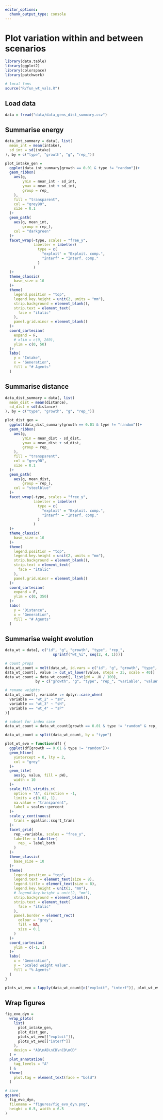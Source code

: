 ```yaml
---
editor_options: 
  chunk_output_type: console
---
```


# Plot variation within and between scenarios

```r
library(data.table)
library(ggplot2)
library(colorspace)
library(patchwork)

# local funs
source("R/fun_wt_vals.R")
```

## Load data

```r
data = fread("data/data_gens_dist_summary.csv")
```

## Summarise energy

```r
data_int_summary = data[, list(
  mean_int = mean(intake),
  sd_int = sd(intake)
), by = c("type", "growth", "g", "rep_")]
```

```r
plot_intake_gen =
  ggplot(data_int_summary[growth == 0.01 & type != "random"])+
  geom_ribbon(
    aes(g, 
        ymin = mean_int - sd_int,
        ymax = mean_int + sd_int,
        group = rep_
    ),
    fill = "transparent",
    col = "grey90",
    size = 0.1
  )+
  geom_path(
    aes(g, mean_int,
        group = rep_),
    col = "darkgreen"
  )+
  facet_wrap(~type, scales = "free_y",
             labeller = labeller(
               type = c(
                 "exploit" = "Exploit. comp.",
                 "interf" = "Interf. comp."
               )
             )
  )+
  theme_classic(
    base_size = 10
  )+
  theme(
    legend.position = "top",
    legend.key.height = unit(2, units = "mm"),
    strip.background = element_blank(),
    strip.text = element_text(
      face = "italic"
    ),
    panel.grid.minor = element_blank()
  )+
  coord_cartesian(
    expand = F,
    # xlim = c(0, 260),
    ylim = c(0, 50)
  )+
  labs(
    y = "Intake",
    x = "Generation",
    fill = "# Agents"
  )
```

## Summarise distance

```r
data_dist_summary = data[, list(
  mean_dist = mean(distance),
  sd_dist = sd(distance)
), by = c("type", "growth", "g", "rep_")]
```

```r
plot_dist_gen =
  ggplot(data_dist_summary[growth == 0.01 & type != "random"])+
  geom_ribbon(
    aes(g, 
        ymin = mean_dist - sd_dist,
        ymax = mean_dist + sd_dist,
        group = rep_
    ),
    fill = "transparent",
    col = "grey90",
    size = 0.1
  )+
  geom_path(
    aes(g, mean_dist,
        group = rep_),
    col = "steelblue"
  )+
  facet_wrap(~type, scales = "free_y",
             labeller = labeller(
               type = c(
                 "exploit" = "Exploit. comp.",
                 "interf" = "Interf. comp."
               )
             )
  )+
  theme_classic(
    base_size = 10
  )+
  theme(
    legend.position = "top",
    legend.key.height = unit(2, units = "mm"),
    strip.background = element_blank(),
    strip.text = element_text(
      face = "italic"
    ),
    panel.grid.minor = element_blank()
  )+
  coord_cartesian(
    expand = F,
    ylim = c(0, 350)
  )+
  labs(
    y = "Distance",
    x = "Generation",
    fill = "# Agents"
  )
```

## Summarise weight evolution

```r
data_wt = data[, c("id", "g", "growth", "type", "rep_",
                      sprintf("wt_%i", seq(2, 4, 1)))]

# count props
data_wt_count = melt(data_wt, id.vars = c("id", "g", "growth", "type", "rep_"))
data_wt_count[, value := cut_wt_lower(value, steps = 25, scale = 40)]
data_wt_count = data_wt_count[, list(pW = .N / 100), 
              by = c("growth", "g", "type", "rep_", "variable", "value")]

# rename weights
data_wt_count[, variable := dplyr::case_when(
  variable == "wt_2" ~ "sN",
  variable == "wt_3" ~ "sH",
  variable == "wt_4" ~ "sP"
)]

# subset for index case
data_wt_count = data_wt_count[growth == 0.01 & type != "random" & rep_ < 4, ]

data_wt_count = split(data_wt_count, by = "type")
```


```r
plot_wt_evo = function(df) {
  ggplot(df[growth == 0.01 & type != "random"])+
  geom_hline(
    yintercept = 0, lty = 2,
    col = "grey"
  )+
  geom_tile(
    aes(g, value, fill = pW),
    width = 10
  )+
  scale_fill_viridis_c(
    option = "A", direction = -1,
    limits = c(0.02, 1),
    na.value = "transparent",
    label = scales::percent
  )+
  scale_y_continuous(
    trans = ggallin::ssqrt_trans
  )+
  facet_grid(
    rep_~variable, scales = "free_y",
    labeller = labeller(
      rep_ = label_both
    )
  )+
  theme_classic(
    base_size = 10
  )+
  theme(
    legend.position = "top",
    legend.text = element_text(size = 8),
    legend.title = element_text(size = 8),
    legend.key.height = unit(1, "mm"),
    # legend.key.height = unit(2, "mm"),
    strip.background = element_blank(),
    strip.text = element_text(
      face = "italic"
    ),
    panel.border = element_rect(
      colour = "grey",
      fill = NA,
      size = 0.1
    )
  )+
  coord_cartesian(
    ylim = c(-1, 1)
  )+
  labs(
    x = "Generation",
    y = "Scaled weight value",
    fill = "% Agents"
  )
}
```

```r
plots_wt_evo = lapply(data_wt_count[c("exploit", "interf")], plot_wt_evo)
```

## Wrap figures

```r
fig_evo_dyn =
  wrap_plots(
    list(
      plot_intake_gen,
      plot_dist_gen,
      plots_wt_evo[["exploit"]],
      plots_wt_evo[["interf"]]
    ),
    design = "AB\nAB\nCD\nCD\nCD"
  ) +
  plot_annotation(
    tag_levels = "A"
  ) &
  theme(
    plot.tag = element_text(face = "bold")
  )

# save
ggsave(
  fig_evo_dyn,
  filename = "figures/fig_evo_dyn.png",
  height = 6.5, width = 6.5
)
```

